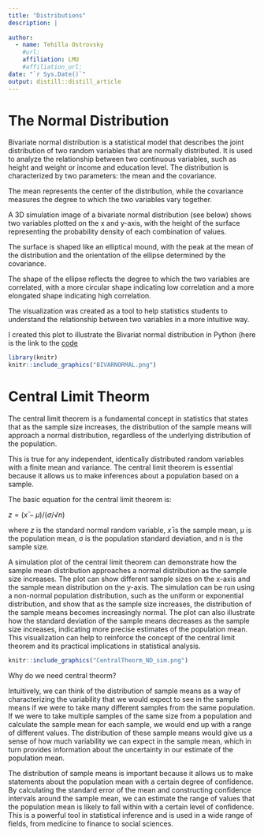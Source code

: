 ```yaml
---
title: "Distributions"
description: |
  
author:
  - name: Tehilla Ostrovsky
    #url: 
    affiliation: LMU
    #affiliation_url: 
date: "`r Sys.Date()`"
output: distill::distill_article
---
```

# The Normal Distribution
Bivariate normal distribution is a statistical model that describes the joint distribution of two random variables that are normally distributed. It is used to analyze the relationship between two continuous variables, such as height and weight or income and education level. The distribution is characterized by two parameters: the mean and the covariance. 


The mean represents the center of the distribution, while the covariance measures the degree to which the two variables vary together.

A 3D simulation image of a bivariate normal distribution (see below) shows two variables plotted on the x and y-axis, with the height of the surface representing the probability density of each combination of values. 


The surface is shaped like an elliptical mound, with the peak at the mean of the distribution and the orientation of the ellipse determined by the covariance. 

The shape of the ellipse reflects the degree to which the two variables are correlated, with a more circular shape indicating low correlation and a more elongated shape indicating high correlation. 


The visualization was created as a tool to help statistics students to understand the relationship between two variables in a more intuitive way.


I created this plot to illustrate the Bivariat normal distribution in Python (here is the link to the [code]( https://colab.research.google.com/drive/1gVUhfoiwFYnisKvdE_HEgiYdiuyPZpcp) 



```r
library(knitr)
knitr::include_graphics("BIVARNORMAL.png")


```



# Central Limit Theorm 


The central limit theorem is a fundamental concept in statistics that states that as the sample size increases, the distribution of the sample means will approach a normal distribution, regardless of the underlying distribution of the population. 


This is true for any independent, identically distributed random variables with a finite mean and variance. The central limit theorem is essential because it allows us to make inferences about a population based on a sample.

The basic equation for the central limit theorem is:

$z = (x̄ - μ) / (σ / √n)$

where $z$ is the standard normal random variable, $x̄$ is the sample mean, μ is the population mean, σ is the population standard deviation, and n is the sample size.

A simulation plot of the central limit theorem can demonstrate how the sample mean distribution approaches a normal distribution as the sample size increases. The plot can show different sample sizes on the x-axis and the sample mean distribution on the y-axis. The simulation can be run using a non-normal population distribution, such as the uniform or exponential distribution, and show that as the sample size increases, the distribution of the sample means becomes increasingly normal. The plot can also illustrate how the standard deviation of the sample means decreases as the sample size increases, indicating more precise estimates of the population mean. This visualization can help to reinforce the concept of the central limit theorem and its practical implications in statistical analysis.

```r

knitr::include_graphics("CentralTheorm_ND_sim.png")


```


Why do we need central theorm?

Intuitively, we can think of the distribution of sample means as a way of characterizing the variability that we would expect to see in the sample means if we were to take many different samples from the same population. If we were to take multiple samples of the same size from a population and calculate the sample mean for each sample, we would end up with a range of different values. The distribution of these sample means would give us a sense of how much variability we can expect in the sample mean, which in turn provides information about the uncertainty in our estimate of the population mean.

The distribution of sample means is important because it allows us to make statements about the population mean with a certain degree of confidence. By calculating the standard error of the mean and constructing confidence intervals around the sample mean, we can estimate the range of values that the population mean is likely to fall within with a certain level of confidence. This is a powerful tool in statistical inference and is used in a wide range of fields, from medicine to finance to social sciences.
